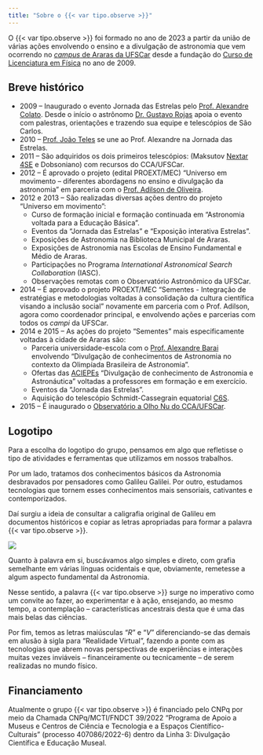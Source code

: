 ```yaml
---
title: "Sobre o {{< var tipo.observe >}}"
---
```


O {{< var tipo.observe >}} foi formado no ano de 2023 a partir da união de várias ações envolvendo o ensino e a divulgação de astronomia que vem ocorrendo no [*campus* de Araras da UFSCar](https://www.cca.ufscar.br/pt-br/pagina-inicial){.external} desde a fundação do [Curso de Licenciatura em Física](https://www.fisicaararas.ufscar.br/pt-br){.external} no ano de 2009.

## Breve histórico

- 2009 -- Inaugurado o evento Jornada das Estrelas pelo [Prof. Alexandre Colato](/equipe/professores/alexandre_colato.qmd). Desde o início o astrônomo [Dr. Gustavo Rojas](http://lattes.cnpq.br/8950200416337192){.external} apoia o evento com palestras, orientações e trazendo sua equipe e telescópios de São Carlos.
- 2010 -- [Prof. João Teles](/equipe/professores/joao_teles.qmd) se une ao Prof. Alexandre na Jornada das Estrelas.
- 2011 -- São adquiridos os dois primeiros telescópios: (Maksutov [Nextar 4SE](/acervo/itens/nexstar4se/nexstar4se.qmd) e Dobsoniano) com recursos do CCA/UFSCar.
- 2012 -- É aprovado o projeto (edital PROEXT/MEC) "Universo em movimento – diferentes abordagens no ensino e divulgação da astronomia" em parceria com o [Prof. Adilson de Oliveira](https://www.df.ufscar.br/adilson){.external}.
- 2012 e 2013 -- São realizadas diversas ações dentro do projeto "Universo em movimento": 
    - Curso de formação inicial e formação continuada em "Astronomia voltada para a Educação Básica".
    - Eventos da "Jornada das Estrelas" e "Exposição interativa Estrelas".
    - Exposições de Astronomia na Biblioteca Municipal de Araras.
    - Exposições de Astronomia nas Escolas de Ensino Fundamental e Médio de Araras.
    - Participações no Programa *International Astronomical Search Collaboration* (IASC).
    - Observações remotas com o Observatório Astronômico da UFSCar.
- 2014 -- É aprovado o projeto PROEXT/MEC "Sementes - Integração de estratégias e metodologias voltadas à consolidação da cultura científica visando a inclusão social" novamente em parceria com o Prof. Adilson, agora como coordenador principal, e envolvendo ações e parcerias com todos os *campi* da UFSCar.
- 2014 e 2015 -- As ações do projeto "Sementes" mais especificamente voltadas à cidade de Araras são:
    - Parceria universidade-escola com o [Prof. Alexandre Barai](http://lattes.cnpq.br/5585999713845606){.external} envolvendo "Divulgação de conhecimentos de Astronomia no contexto da Olimpíada Brasileira de Astronomia".
    - Ofertas das [ACIEPEs](https://www.prograd.ufscar.br/docentes/aciepes){.external} “Divulgação de conhecimento de Astronomia e Astronáutica” voltadas a professores em formação e em exercício.
    - Eventos da "Jornada das Estrelas".
    - Aquisição do telescópio Schmidt-Cassegrain equatorial [C6S](/acervo/itens/c6-s/c6s.qmd).
- 2015 -- É inaugurado o [Observatório a Olho Nu do CCA/UFSCar](/atividades/observatorio/observatorio.qmd).


## Logotipo

Para a escolha do logotipo do grupo, pensamos em algo que refletisse o tipo de atividades e ferramentas que utilizamos em nossos trabalhos. 

Por um lado, tratamos dos conhecimentos básicos da Astronomia desbravados por pensadores como Galileu Galilei. Por outro, estudamos tecnologias que tornem esses conhecimentos mais sensoriais, cativantes e contemporizados.

Daí surgiu a ideia de consultar a caligrafia original de Galileu em documentos históricos e copiar as letras apropriadas para formar a palavra {{< var tipo.observe >}}.

![](logo_origem.png)

Quanto à palavra em si, buscávamos algo simples e direto, com grafia semelhante em várias línguas ocidentais e que, obviamente, remetesse a algum aspecto fundamental da Astronomia.

Nesse sentido, a palavra {{< var tipo.observe >}} surge no imperativo como um convite ao fazer, ao experimentar e à ação, ensejando, ao mesmo tempo, a contemplação -- características ancestrais desta que é uma das mais belas das ciências.

Por fim, temos as letras maiúsculas "*R*" e "*V*" diferenciando-se das demais em alusão à sigla para "Realidade Virtual", fazendo a ponte com as tecnologias que abrem novas perspectivas de experiências e interações muitas vezes inviáveis -- financeiramente ou tecnicamente -- de serem realizadas no mundo físico. 

## Financiamento

Atualmente o grupo {{< var tipo.observe >}} é financiado pelo CNPq por meio da Chamada CNPq/MCTI/FNDCT 39/2022 "Programa de Apoio a Museus e Centros de Ciência e Tecnologia e a Espaços Científico-Culturais" (processo 407086/2022-6) dentro da Linha 3: Divulgação Científica e Educação Museal.

